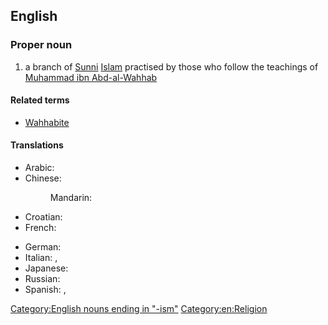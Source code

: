 {{wikipedia}}
==English==

===Proper noun===
{{en-proper noun|-}}

#{{Islam}} a branch of [[Sunni]] [[Islam]] practised by those who follow the teachings of [[w:Muhammad ibn Abd-al-Wahhab|Muhammad ibn Abd-al-Wahhab]]

====Related terms====
*[[Wahhabite]]

====Translations====
{{trans-top|branch of Sunni Islam}}
* Arabic: {{t|ar|وهابية|f|tr=wahhaabíyya|sc=Arab}}
* Chinese:
*: Mandarin: {{t|zh|瓦哈比派|tr=Wǎhābǐ pài|sc=Hani}}
* Croatian: {{t-|hr|vahabizam|m}}
* French: {{t|fr|wahhabisme|m}}
{{trans-mid}}
* German: {{t+|de|Wahhabismus|m}}
* Italian: {{t-|it|wahhabismo|m}}, {{t|it|wahabismo|m}}
* Japanese: {{t|ja|ワッハーブ派|tr=Wahhābu-ha|sc=Jpan}}
* Russian: {{t|ru|ваххабизм|m|tr=vaxxabízm|sc=Cyrl}}
* Spanish: {{t|es|wahhabismo|m}}, {{t|es|wahabismo|m}}
{{trans-bottom}}

[[Category:English nouns ending in "-ism"]]
[[Category:en:Religion]]